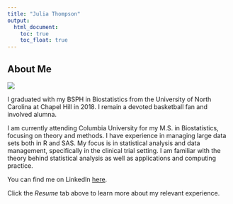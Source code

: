 ```yaml
---
title: "Julia Thompson"
output: 
  html_document:
    toc: true
    toc_float: true
---
```


## About Me  

![](professionalpicsmall.jpg)

I graduated with my BSPH in Biostatistics from the University of North Carolina at Chapel Hill in 2018. I remain a devoted basketball fan and involved alumna.  

I am currently attending Columbia University for my M.S. in Biostatistics, focusing on theory and methods. I have experience in managing large data sets both in R and SAS. My focus is in statistical analysis and data management, specifically in the clinical trial setting. I am familiar with the theory behind statistical analysis as well as applications and computing practice. 

You can find me on LinkedIn [here](https://www.linkedin.com/in/julia-b-thompson/).

Click the _Resume_ tab above to learn more about my relevant experience.
